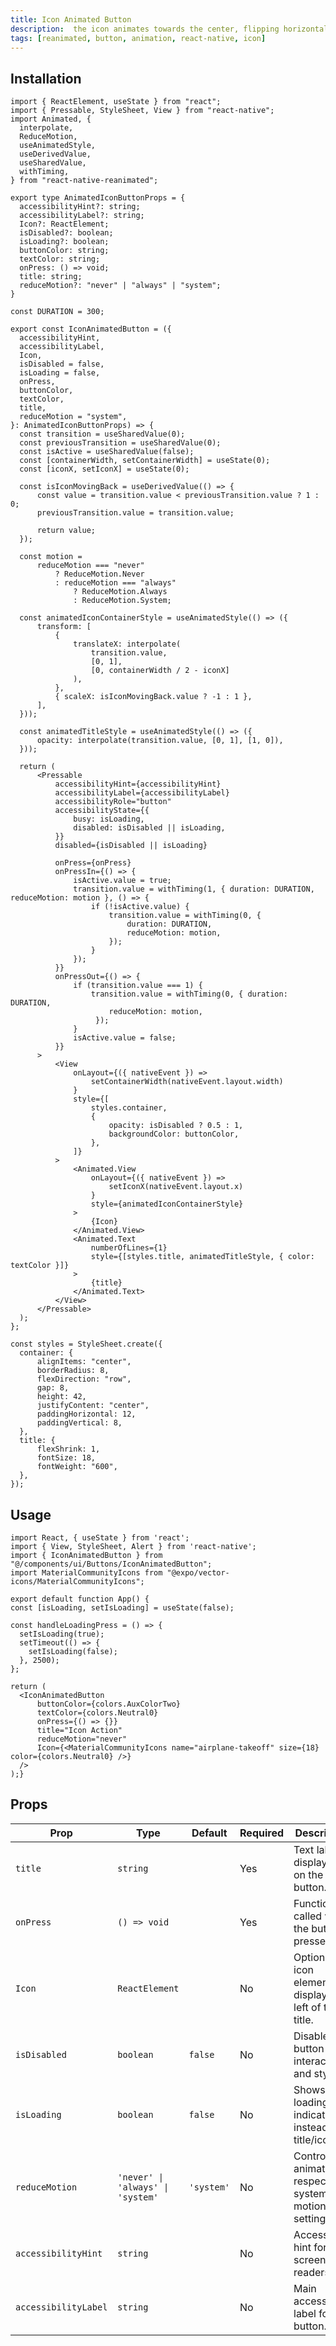 ```yaml
---
title: Icon Animated Button
description:  the icon animates towards the center, flipping horizontally on return, while the title fades out on press. Uses Reanimated.
tags: [reanimated, button, animation, react-native, icon]
---
```





## Installation

  ```typescript:IconAnimatedButton.tsx
import { ReactElement, useState } from "react";
import { Pressable, StyleSheet, View } from "react-native";
import Animated, {
    interpolate,
    ReduceMotion,
    useAnimatedStyle,
    useDerivedValue,
    useSharedValue,
    withTiming,
} from "react-native-reanimated";

export type AnimatedIconButtonProps = {
    accessibilityHint?: string;
    accessibilityLabel?: string;
    Icon?: ReactElement;
    isDisabled?: boolean;
    isLoading?: boolean;
    buttonColor: string;
    textColor: string;
    onPress: () => void;
    title: string;
    reduceMotion?: "never" | "always" | "system";
}

const DURATION = 300;

export const IconAnimatedButton = ({
    accessibilityHint,
    accessibilityLabel,
    Icon,
    isDisabled = false,
    isLoading = false,
    onPress,
    buttonColor,
    textColor,
    title,
    reduceMotion = "system",
}: AnimatedIconButtonProps) => {
    const transition = useSharedValue(0);
    const previousTransition = useSharedValue(0);
    const isActive = useSharedValue(false);
    const [containerWidth, setContainerWidth] = useState(0);
    const [iconX, setIconX] = useState(0);

    const isIconMovingBack = useDerivedValue(() => {
        const value = transition.value < previousTransition.value ? 1 : 0;
        previousTransition.value = transition.value;

        return value;
    });

    const motion =
		reduceMotion === "never"
			? ReduceMotion.Never
			: reduceMotion === "always"
				? ReduceMotion.Always
				: ReduceMotion.System;
                
    const animatedIconContainerStyle = useAnimatedStyle(() => ({
        transform: [
            {
                translateX: interpolate(
                    transition.value,
                    [0, 1],
                    [0, containerWidth / 2 - iconX]
                ),
            },
            { scaleX: isIconMovingBack.value ? -1 : 1 },
        ],
    }));

    const animatedTitleStyle = useAnimatedStyle(() => ({
        opacity: interpolate(transition.value, [0, 1], [1, 0]),
    }));

    return (
        <Pressable
            accessibilityHint={accessibilityHint}
            accessibilityLabel={accessibilityLabel}
            accessibilityRole="button"
            accessibilityState={{
                busy: isLoading,
                disabled: isDisabled || isLoading,
            }}
            disabled={isDisabled || isLoading}
            
            onPress={onPress}
            onPressIn={() => {
                isActive.value = true;
                transition.value = withTiming(1, { duration: DURATION, reduceMotion: motion }, () => {
                    if (!isActive.value) {
                        transition.value = withTiming(0, {
                            duration: DURATION,
                            reduceMotion: motion,
                        });
                    }
                });
            }}
            onPressOut={() => {
                if (transition.value === 1) {
                    transition.value = withTiming(0, { duration: DURATION,
                        reduceMotion: motion,
                     });
                }
                isActive.value = false;
            }}
        >
            <View
                onLayout={({ nativeEvent }) =>
                    setContainerWidth(nativeEvent.layout.width)
                }
                style={[
                    styles.container,
                    {
                        opacity: isDisabled ? 0.5 : 1,
                        backgroundColor: buttonColor,
                    },
                ]}
            >
                <Animated.View
                    onLayout={({ nativeEvent }) =>
                        setIconX(nativeEvent.layout.x)
                    }
                    style={animatedIconContainerStyle}
                >
                    {Icon}
                </Animated.View>
                <Animated.Text
                    numberOfLines={1}
                    style={[styles.title, animatedTitleStyle, { color: textColor }]}
                >
                    {title}
                </Animated.Text>
            </View>
        </Pressable>
    );
};

const styles = StyleSheet.create({
    container: {
        alignItems: "center",
        borderRadius: 8,
        flexDirection: "row",
        gap: 8,
        height: 42,
        justifyContent: "center",
        paddingHorizontal: 12,
        paddingVertical: 8,
    },
    title: {
        flexShrink: 1,
        fontSize: 18,
        fontWeight: "600",
    },
});
```

## Usage


  ```typescript:App.tsx
import React, { useState } from 'react';
import { View, StyleSheet, Alert } from 'react-native';
import { IconAnimatedButton } from "@/components/ui/Buttons/IconAnimatedButton";
import MaterialCommunityIcons from "@expo/vector-icons/MaterialCommunityIcons";

export default function App() {
  const [isLoading, setIsLoading] = useState(false);

  const handleLoadingPress = () => {
    setIsLoading(true);
    setTimeout(() => {
      setIsLoading(false);
    }, 2500); 
  };

  return (
    <IconAnimatedButton
        buttonColor={colors.AuxColorTwo}
        textColor={colors.Neutral0}
        onPress={() => {}}
        title="Icon Action"
        reduceMotion="never"
        Icon={<MaterialCommunityIcons name="airplane-takeoff" size={18} color={colors.Neutral0} />}
    />
  );}
  ```

## Props
| Prop                 | Type                           | Default    | Required | Description                                          |
| -------------------- | ------------------------------ | ---------- | -------- | ---------------------------------------------------- |
| `title`              | `string`                       |            | Yes      | Text label displayed on the button.                  |
| `onPress`            | `() => void`                   |            | Yes      | Function called when the button is pressed.          |
| `Icon`               | `ReactElement`                 |            | No       | Optional icon element displayed left of the title.   |
| `isDisabled`         | `boolean`                      | `false`    | No       | Disables button interaction and styles it.           |
| `isLoading`          | `boolean`                      | `false`    | No       | Shows loading indicator instead of title/icon.       |
| `reduceMotion`       | `'never' \| 'always' \| 'system'` | `'system'` | No       | Controls if animation respects system motion settings. |
| `accessibilityHint`  | `string`                       |            | No       | Accessibility hint for screen readers.               |
| `accessibilityLabel` | `string`                       |            | No       | Main accessibility label for the button.             |